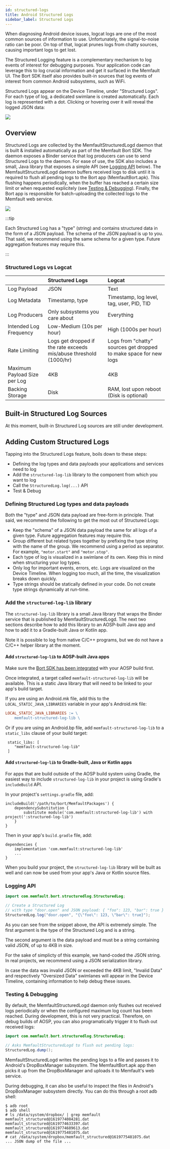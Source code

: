 ```yaml
---
id: structured-logs
title: Android Structured Logs
sidebar_label: Structured Logs
---
```


When diagnosing Android device issues, logcat logs are one of the most common
sources of information to use. Unfortunately, the signal-to-noise ratio can be
poor. On top of that, logcat prunes logs from chatty sources, causing important
logs to get lost.

The Structured Logging feature is a complementary mechanism to log events of
interest for debugging purposes. Your application code can leverage this to log
crucial information and get it surfaced in the Memfault UI. The Bort SDK itself
also provides built-in sources that log events of interest from common Android
subsystems, such as WiFi.

Structured Logs appear on the Device Timeline, under "Structured Logs". For each
type of log, a dedicated swimlane is created automatically. Each log is
represented with a dot. Clicking or hovering over it will reveal the logged JSON
data:

![](/img/docs/android/android-structured-logs.png)

## Overview

Structured Logs are collected by the MemfaultStructuredLogd daemon that is built
& installed automatically as part of the Memfault Bort SDK. The daemon exposes a
Binder service that log producers can use to send Structured Logs to the daemon.
For ease of use, the SDK also includes a small, Java library that exposes a
simple API (see [Logging API](#logging-api) below). The MemfaultStructuredLogd
daemon buffers received logs to disk until it is required to flush all pending
logs to the Bort app (MemfaultBort.apk). This flushing happens periodically,
when the buffer has reached a certain size limit or when requested explicitely
(see [Testing & Debugging](#testing--debugging)). Finally, the Bort app is
responsible for batch-uploading the collected logs to the Memfault web service.

<!-- Source: https://www.figma.com/file/GQIimU8iOtCrxGrdE6RxL3/Memfault-Android-Architecture?node-id=111%3A2 -->

![](/img/docs/android/android-structured-logs-diagram.svg)

:::tip

Each Structured Log has a "type" (string) and contains structured data in the
form of a JSON payload. The schema of the JSON payload is up to you. That said,
we recommend using the same schema for a given type. Future aggregation features
may require this.

:::

### Structured Logs vs Logcat

|                              | Structured Logs                                                    | Logcat                                                            |
| ---------------------------- | :----------------------------------------------------------------- | :---------------------------------------------------------------- |
| Log Payload                  | JSON                                                               | Text                                                              |
| Log Metadata                 | Timestamp, type                                                    | Timestamp, log level, tag, user, PID, TID                         |
| Log Producers                | Only subsystems you care about                                     | Everything                                                        |
| Intended Log Frequency       | Low-Medium (10s per hour)                                          | High (1000s per hour)                                             |
| Rate Limiting                | Logs get dropped if the rate exceeds mis/abuse threshold (1000/hr) | Logs from "chatty" sources get dropped to make space for new logs |
| Maximum Payload Size per Log | 4KB                                                                | 4KB                                                               |
| Backing Storage              | Disk                                                               | RAM, lost upon reboot (Disk is optional)                          |

## Built-in Structured Log Sources

At this moment, built-in Structured Log sources are still under development.

## Adding Custom Structured Logs

Tapping into the Structured Logs feature, boils down to these steps:

- Defining the log types and data payloads your applications and services need
  to log
- Add the `structured-log-lib` library to the component from which you want to
  log
- Call the `StructuredLog.log(...)` API
- Test & Debug

### Defining Structured Log types and data payloads

Both the "type" and JSON data payload are free-form in principle. That said, we
recommend the following to get the most out of Structured Logs:

- Keep the "schema" of a JSON data payload the same for all logs of a given
  type. Future aggregation features may require this.
- Group different but related types together by prefixing the type string with
  the name of the group. We recommend using a period as separator. For example,
  `"motor.start"` and `"motor.stop"`.
- Each type of log is visualized in a swimlane of its own. Keep this in mind
  when structuring your log types.
- Only log for important events, errors, etc. Logs are visualized on the Device
  Timeline. When logging too much, all the time, the visualization breaks down
  quickly.
- Type strings should be statically defined in your code. Do not create type
  strings dynamically at run-time.

### Add the `structured-log-lib` library

The `structured-log-lib` library is a small Java library that wraps the Binder
service that is published by MemfaultStructuredLogd. The next two sections
describe how to add this library to an AOSP-built Java app and how to add it to
a Gradle-built Java or Kotlin app.

Note it is possible to log from native C/C++ programs, but we do not have a
C/C++ helper library at the moment.

#### Add `structured-log-lib` to AOSP-built Java apps

Make sure the
[Bort SDK has been integrated](https://mflt.io/android-getting-started) with
your AOSP build first.

Once integrated, a target called `memfault-structured-log-lib` will be
available. This is a static Java library that will need to be linked to your
app's build target.

If you are using an Android.mk file, add this to the
`LOCAL_STATIC_JAVA_LIBRARIES` variable in your app's Android.mk file:

```makefile
LOCAL_STATIC_JAVA_LIBRARIES := \
    memfault-structured-log-lib \
```

Or if you are using an Android.bp file, add `memfault-structured-log-lib` to a
`static_libs` clause of your build target:

```
 static_libs: [
    "memfault-structured-log-lib"
 ]
```

#### Add `structured-log-lib` to Gradle-built, Java or Kotlin apps

For apps that are build outside of the AOSP build system using Gradle, the
easiest way to include `structured-log-lib` in your project is using Gradle's
`includeBuild` API.

In your project's `settings.gradle` file, add:

```
includeBuild('/path/to/bort/MemfaultPackages') {
    dependencySubstitution {
        substitute module('com.memfault:structured-log-lib') with project(':structured-log-lib')
    }
}
```

Then in your app's `build.gradle` file, add:

```
dependencies {
    implementation 'com.memfault:structured-log-lib'
    ...
}
```

When you build your project, the `structured-log-lib` library will be built as
well and can now be used from your app's Java or Kotlin source files.

### Logging API

```java
import com.memfault.bort.structuredlog.StructuredLog;

// Create a Structured Log
// with type "door.open" and JSON payload: { "foo": 123, "bar": true }
StructuredLog.log("door.open", "{\"foo\": 123, \"bar\": true}");
```

As you can see from the snippet above, the API is extremely simple. The first
argument is the type of the Structured Log and is a string.

The second argument is the data payload and must be a string containing valid
JSON, of up to 4KB in size.

For the sake of simplicty of this example, we hand-coded the JSON string. In
real projects, we recommend using a JSON serialization library.

In case the data was invalid JSON or exceeded the 4KB limit, "Invalid Data" and
respectively "Oversized Data" swimlanes will appear in the Device Timeline,
containing information to help debug these issues.

### Testing & Debugging

By default, the MemfaultStructuredLogd daemon only flushes out received logs
periodically or when the configured maximum log count has been reached. During
development, this is not very practical. Therefore, on debug builds of AOSP, you
can also programatically trigger it to flush out received logs:

```java
import com.memfault.bort.structuredlog.StructuredLog;

// Asks MemfaultStructuredLogd to flush out pending logs:
StructuredLog.dump();
```

MemfaultStructuredLogd writes the pending logs to a file and passes it to
Android's DropBoxManager subsystem. The MemfaultBort.apk app then picks it up
from the DropBoxManager and uploads it to Memfault's web service.

During debugging, it can also be useful to inspect the files in Android's
DropBoxManager subsystem directly. You can do this through a root adb shell:

```shell
$ adb root
$ adb shell
# ls /data/system/dropbox/ | grep memfault
memfault_structured@1619774084281.dat
memfault_structured@1619774633397.dat
memfault_structured@1619774689613.dat
memfault_structured@1619775481075.dat
# cat /data/system/dropbox/memfault_structured@1619775481075.dat
... JSON dump of the file ...
```

